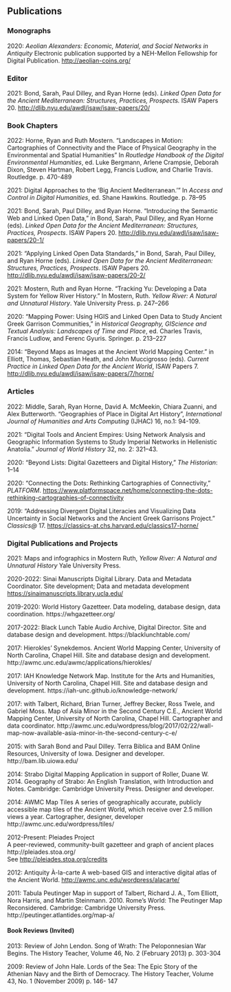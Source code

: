 ## Publications  

### Monographs  
2020: *Aeolian Alexanders: Economic, Material, and Social Networks in Antiquity*
 Electronic publication supported by a NEH-Mellon Fellowship for Digital Publication.
 [http://aeolian-coins.org/](http://aeolian-coins.org/)

### Editor  
2021: Bond, Sarah, Paul Dilley, and Ryan Horne (eds). *Linked Open Data for the Ancient Mediterranean: Structures, Practices, Prospects.* ISAW Papers 20.  [http://dlib.nyu.edu/awdl/isaw/isaw-papers/20/](http://dlib.nyu.edu/awdl/isaw/isaw-papers/20/)

### Book Chapters  
2022: Horne, Ryan and Ruth Mostern. “Landscapes in Motion: Cartographies of Connectivity and the Place of Physical Geography in the Environmental and Spatial Humanities” In *Routledge Handbook of the Digital Environmental Humanities*, ed. Luke Bergmann, Arlene Crampsie, Deborah Dixon, Steven Hartman, Robert Legg, Francis Ludlow, and Charlie Travis. Routledge. p. 470-489

2021: Digital Approaches to the ‘Big Ancient Mediterranean.’” In *Access and Control in Digital Humanities*, ed. Shane Hawkins. Routledge. p. 78–95

2021:   Bond, Sarah, Paul Dilley, and Ryan Horne. “Introducing the Semantic Web and Linked  Open Data,” in Bond, Sarah, Paul Dilley, and Ryan Horne (eds). *Linked Open Data for the Ancient Mediterranean: Structures, Practices, Prospects*. ISAW Papers 20. [http://dlib.nyu.edu/awdl/isaw/isaw-papers/20-1/](http://dlib.nyu.edu/awdl/isaw/isaw-papers/20-1/)

2021:   “Applying Linked Open Data Standards,” in Bond, Sarah, Paul Dilley, and Ryan Horne  (eds). *Linked Open Data for the Ancient Mediterranean: Structures, Practices, Prospects*. ISAW Papers 20. [http://dlib.nyu.edu/awdl/isaw/isaw-papers/20-2/](http://dlib.nyu.edu/awdl/isaw/isaw-papers/20-2/)

2021: Mostern, Ruth and Ryan Horne. “Tracking Yu: Developing a Data System for Yellow River History.” In Mostern, Ruth. *Yellow River: A Natural and Unnatural History*. Yale University Press. p. 247–266

2020:   “Mapping Power: Using HGIS and Linked Open Data to Study Ancient Greek Garrison Communities,” in *Historical Geography, GIScience and Textual Analysis: Landscapes  of Time and Place*, ed. Charles Travis, Francis Ludlow, and Ferenc Gyuris. Springer. p. 213–227

2014: “Beyond Maps as Images at the Ancient World Mapping Center.” in Elliott, Thomas, Sebastian Heath, and John Muccigrosso (eds). *Current Practice in Linked Open Data for the Ancient World*, ISAW Papers 7. [http://dlib.nyu.edu/awdl/isaw/isaw-papers/7/horne/](http://dlib.nyu.edu/awdl/isaw/isaw-papers/7/horne/)

### Articles
2022: Middle, Sarah, Ryan Horne, David A. McMeekin, Chiara Zuanni, and Alex Butterworth.  “Geographies of Place in Digital Art History”, *International Journal of Humanities and Arts Computing* (IJHAC) 16, no.1: 94-109.

2021: “Digital Tools and Ancient Empires: Using Network Analysis and Geographic Information Systems to Study Imperial Networks in Hellenistic Anatolia.” *Journal of World History* 32, no. 2: 321–43.

2020: “Beyond Lists: Digital Gazetteers and Digital History,” *The Historian*: 1–14

2020: “Connecting the Dots: Rethinking Cartographies of Connectivity,” *PLATFORM*. [https://www.platformspace.net/home/connecting-the-dots-rethinking-cartographies-of-connectivity](https://www.platformspace.net/home/connecting-the-dots-rethinking-cartographies-of-connectivity)

2019: “Addressing Divergent Digital Literacies and Visualizing Data Uncertainty in Social Networks and the Ancient Greek Garrisons Project.” *Classics@* 17. [https://classics-at.chs.harvard.edu/classics17-horne/](https://classics-at.chs.harvard.edu/classics17-horne/)

### Digital Publications and Projects
2021: Maps and infographics in Mostern Ruth, *Yellow River: A Natural and Unnatural History*  Yale University Press.

2020-2022: Sinai Manuscripts Digital Library. Data and Metadata Coordinator. Site development; Data and metadata development
 [https://sinaimanuscripts.library.ucla.edu/](https://sinaimanuscripts.library.ucla.edu/)

2019-2020: World History Gazetteer. Data modeling, database design, data coordination.
 https://whgazetteer.org/ 

2017-2022: Black Lunch Table Audio Archive, Digital Director. Site and database design and  development.
 https://blacklunchtable.com/

2017: Hierokles’ Synekdemos. Ancient World Mapping Center, University of North Carolina,  Chapel Hill. Site and database design and development.  
 http://awmc.unc.edu/awmc/applications/hierokles/

2017: IAH Knowledge Network Map. Institute for the Arts and Humanities, University of  North Carolina, Chapel Hill.  Site and database design and development.
 https://iah-unc.github.io/knowledge-network/

2017: with Talbert, Richard, Brian Turner, Jeffrey Becker, Ross Twele, and Gabriel Moss. Map  of Asia Minor in the Second Century C.E., Ancient World Mapping Center, University of  North Carolina, Chapel Hill. Cartographer and data coordinator.
 http://awmc.unc.edu/wordpress/blog/2017/02/22/wall-map-now-available-asia-minor-in-the-second-century-c-e/

2015: with Sarah Bond and Paul Dilley. Terra Biblica and BAM Online Resources, University  of Iowa.  Designer and developer.
 http://bam.lib.uiowa.edu/

2014: Strabo Digital Mapping Application in support of Roller, Duane W. 2014. Geography of  Strabo: An English Translation, with Introduction and Notes. Cambridge: Cambridge  University Press. Designer and developer.

2014: AWMC Map Tiles
 A series of geographically accurate, publicly accessible map tiles of the Ancient World,  which receive over 2.5 million views a year. Cartographer, designer, developer
 http://awmc.unc.edu/wordpress/tiles/

2012-Present: Pleiades Project  
A peer-reviewed, community-built gazetteer and graph of ancient places  
http://pleiades.stoa.org/  
See [http://pleiades.stoa.org/credits](http://pleiades.stoa.org/credits)

2012: Antiquity À-la-carte
 A web-based GIS and interactive digital atlas of the Ancient World.
 [http://awmc.unc.edu/wordpress/alacarte/](http://awmc.unc.edu/wordpress/alacarte/)

2011: Tabula Peutinger Map in support of Talbert, Richard J. A., Tom Elliott, Nora Harris, and  Martin Steinmann. 2010. Rome's World: The Peutinger Map Reconsidered. Cambridge:  Cambridge University Press.
 http://peutinger.atlantides.org/map-a/


#### Book Reviews (Invited)  
2013: Review of John Lendon. Song of Wrath: The Peloponnesian War Begins. The History  Teacher, Volume 46, No. 2 (February 2013) p. 303-304

2009: Review of John Hale. Lords of the Sea: The Epic Story of the Athenian Navy and the  Birth of Democracy. The History Teacher, Volume 43, No. 1 (November 2009) p. 146- 147
